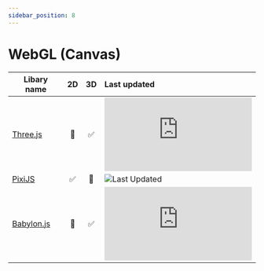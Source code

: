 ```yaml
---
sidebar_position: 8
---
```


# WebGL (Canvas)

| Libary name                              | 2D  | 3D  | Last updated                                                                    |
| ---------------------------------------- | :-: | :-: | :------------------------------------------------------------------------------ |
| [Three.js](https://threejs.org/)         | 🚫 | ✅  | ![Last Updated](https://img.shields.io/github/last-commit/mrdoob/three.js)      |
| [PixiJS](https://pixijs.com/)            | ✅  | 🚫 | ![Last Updated](https://img.shields.io/github/last-commit/pixijs/pixijs)        |
| [Babylon.js](https://www.babylonjs.com/) | 🚫 | ✅  | ![Last Updated](https://img.shields.io/github/last-commit/BabylonJS/Babylon.js) |
